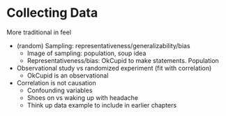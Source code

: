# Collecting Data {#collect}

More traditional in feel

+ (random) Sampling: representativeness/generalizability/bias
    + Image of sampling: population, soup idea
    + Representativeness/bias: OkCupid to make statements. Population
+ Observational study vs randomized experiment (fit with correlation)
    + OkCupid is an observational
+ Correlation is not causation
    + Confounding variables
    + Shoes on vs waking up with headache
    + Think up data example to include in earlier chapters